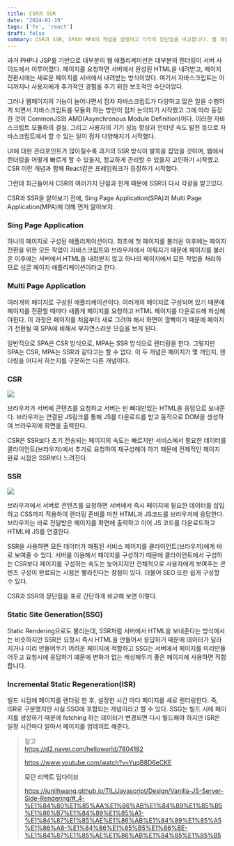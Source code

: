 ```yaml
---
title: CSR과 SSR
date: '2024-01-19'
tags: ['fe', 'react']
draft: false
summary: CSR과 SSR, SPA와 MPA의 개념을 설명하고 각각의 장단점을 비교합니다. 웹 개발의 역사적 변화를 통해 CSR의 등장 배경과 SSR이 다시 주목받는 이유를 소개하며, SSG와 ISR 같은 추가적인 렌더링 방식도 간단히 다룹니다.
---
```


과거 PHP나 JSP를 기반으로 대부분의 웹 애플리케이션은 대부분의 렌더링이 서버 사이드에서 이루어졌다. 페이지를 요청하면 서버에서 완성된 HTML을 내려받고, 페이지 전환시에는 새로운 페이지를 서버에서 내려받는 방식이었다. 여기서 자바스크립트는 어디까지나 사용자에게 추가적인 경험을 주기 위한 보조적인 수단이었다.

그러나 웹페이지의 기능이 늘어나면서 점차 자바스크립트가 다양하고 많은 일을 수행하게 되면서 자바스크립트를 모듈화 하는 방안이 점차 논의되기 시작했고 그에 따라 등장한 것이 CommonJS와 AMD(Asynchronous Module Definition)이다. 이러한 자바스크립트 모듈화의 결실, 그리고 사용자의 기기 성능 향상과 인터넷 속도 발전 등으로 자바스크립트에서 할 수 있는 일이 점차 다양해지기 시작했다.

UI에 대한 관리포인트가 많아질수록 과거의 SSR 방식이 발목을 잡았을 것이며, 웹에서 렌더링을 어떻게 빠르게 할 수 있을지, 정교하게 관리할 수 있을지 고민하기 시작했고 CSR 이란 개념과 함께 React같은 프레임워크가 등장하기 시작했다.

그런데 최근들어서 CSR의 여러가지 단점과 한계 때문에 SSR이 다시 각광을 받고있다.

CSR과 SSR을 알아보기 전에, Sing Page Application(SPA)과 Multi Page Application(MPA)에 대해 먼저 알아보자.

### Sing Page Application

하나의 페이지로 구성된 애플리케이션이다.
최초에 첫 페이지를 불러온 이후에는 페이지 전환을 위한 모든 작업이 자바스크립트와 브라우저에서 이뤄지기 때문에 페이지를 불러온 이후에는 서버에서 HTML을 내려받지 않고 하나의 페이지에서 모든 작업을 처리하므로 싱글 페이지 애플리케이션이라고 한다.

### Multi Page Application

여러개의 페이지로 구성된 애플리케이션이다.
여러개의 페이지로 구성되어 있기 때문에 페이지를 전환할 때마다 새롭게 페이지를 요청하고 HTML 페이지를 다운로드해 파싱해야한다. 이 과정은 페이지를 처음부터 새로 그려야 해서 화면이 깜빡이기 때문에 페이지가 전환될 때 SPA에 비해서 부자연스러운 모습을 보게 된다.

일반적으로 SPA은 CSR 방식으로, MPA는 SSR 방식으로 렌더링을 한다. 그렇지만 SPA는 CSR, MPA는 SSR과 같다고는 할 수 없다. 이 두 개념은 페이지가 몇 개인지, 렌더링을 어디서 하는지를 구분하는 다른 개념이다.

### CSR

![](/static/images/csr.png)

브라우저가 서버에 콘텐츠를 요청하고 서버는 빈 뼈대만있는 HTML을 응답으로 보내준다. 브라우저는 연결된 JS링크를 통해 JS를 다운로드를 받고 동적으로 DOM을 생성하여 브라우저에 화면을 출력한다.

CSR은 SSR보다 초기 전송되는 페이지의 속도는 빠르지만 서비스에서 필요한 데이터를 클라이언트(브라우저)에서 추가로 요청하여 재구성해야 하기 때문에 전제적인 페이지 완료 시점은 SSR보다 느려진다.

### SSR

![](/static/images/ssr.png)

브라우저에서 서버로 콘텐츠를 요청하면 서버에서 즉시 페이지에 필요한 데이터를 삽입하고 CSS까지 적용하여 렌더링 준비를 마친 HTML과 JS코드를 브라우저에 응답한다. 브라우저는 바로 전달받은 페이지를 화면에 출력하고 이어 JS 코드를 다운로드하고 HTML에 JS를 연결한다.

SSR을 사용하면 모든 데이터가 매핑된 서비스 페이지를 클라이언트(브라우저)에게 바로 보여줄 수 있다. 서버를 이용해서 페이지를 구성하기 때문에 클라이언트에서 구성하는 CSR보다 페이지를 구성하는 속도는 늦어지지만 전체적으로 사용자에게 보여주는 콘텐츠 구성이 완료되는 시점은 빨라진다는 장점이 있다. 더불어 SEO 또한 쉽게 구성할 수 있다.

CSR과 SSR의 장단점을 표로 간단하게 비교해 보면 이렇다.

### Static Site Generation(SSG)

Static Rendering으로도 불리는데, SSR처럼 서버에서 HTML을 보내준다는 방식에서는 비슷하지만 SSR은 요청시 즉시 HTML을 만들어서 응답하기 때문에 데이터가 달라지거나 미리 만들어두기 어려운 페이지에 적합하고 SSG는 서버에서 페이지를 미리만들어두고 요청시에 응답하기 떄문에 변화가 없는 캐싱해두기 좋은 페이지에 사용하면 적합합니다.

### Incremental Static Regeneration(ISR)

빌드 시점에 페이지를 렌더링 한 후, 설정한 시간 마다 페이지를 새로 렌더링한다. 즉, ISR로 구분했지만 사실 SSG에 포함되는 개념이라고 할 수 있다. SSG는 빌드 시에 페이지를 생성하기 때문에 fetching 하는 데이터가 변경되면 다시 빌드해야 하지만 ISR은 일정 시간마다 알아서 페이지를 업데이트 해준다.

> 참고  
> https://d2.naver.com/helloworld/7804182
>
> https://www.youtube.com/watch?v=YuqB8D6eCKE
>
> <a>모던 리액트 딥다이브</a>
>
> https://junilhwang.github.io/TIL/Javascript/Design/Vanilla-JS-Server-Side-Rendering/#_4-%E1%84%80%E1%85%AA%E1%86%AB%E1%84%89%E1%85%B5%E1%86%B7%E1%84%89%E1%85%A1-%E1%84%87%E1%85%AE%E1%86%AB%E1%84%89%E1%85%A5%E1%86%A8-%E1%84%86%E1%85%B5%E1%86%BE-%E1%84%87%E1%85%AE%E1%86%AB%E1%84%85%E1%85%B5
